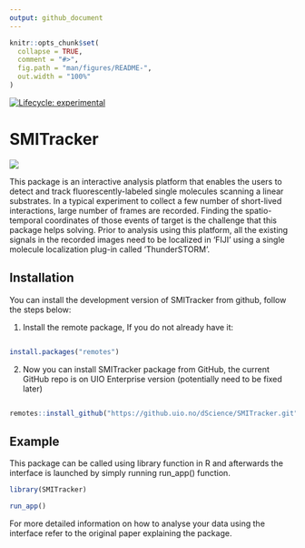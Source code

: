 ```yaml
---
output: github_document
---
```


```r
knitr::opts_chunk$set(
  collapse = TRUE,
  comment = "#>",
  fig.path = "man/figures/README-",
  out.width = "100%"
)
```

<!-- badges: start -->

[![Lifecycle: experimental](https://img.shields.io/badge/lifecycle-experimental-orange.svg)](https://lifecycle.r-lib.org/articles/stages.html#experimental)

<!-- badges: end -->

# SMITracker

![](images/clipboard-2249885403.png)

This package is an interactive analysis platform that enables the users to detect and track fluorescently-labeled single molecules scanning a linear substrates. In a typical experiment to collect a few number of short-lived interactions, large number of frames are recorded. Finding the spatio-temporal coordinates of those events of target is the challenge that this package helps solving. Prior to analysis using this platform, all the existing signals in the recorded images need to be localized in 'FIJI' using a single molecule localization plug-in called 'ThunderSTORM'.

## Installation

You can install the development version of SMITracker from github, follow the steps below:

1.  Install the remote package, If you do not already have it:

``` r

install.packages("remotes")
```

2.  Now you can install SMITracker package from GitHub, the current GitHub repo is on UIO Enterprise version (potentially need to be fixed later)

``` r

remotes::install_github("https://github.uio.no/dScience/SMITracker.git")
```

## Example

This package can be called using library function in R and afterwards the interface is launched by simply running run_app() function.

``` r
library(SMITracker)

run_app()
```

For more detailed information on how to analyse your data using the interface refer to the original paper explaining the package.
